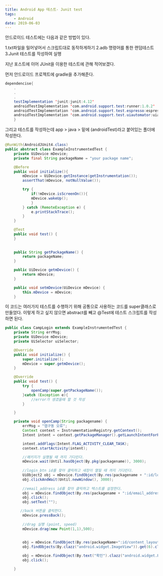 ```yaml
---
title: Android App 테스트- Junit test
tags: 
    - Android
date: 2019-06-03
---
```


안드로이드 테스트에는 다음과 같은 방법이 있다.

1.txt파일을 밀어넣어서 스크립트대로 동작하게하기
2.adb 명령어를 통한 랜덤테스트
3.Junit 테스트를 작성하여 실행

지난 포스트에 이어 JUnit을 이용한 테스트에 관해 적어보겠다.

먼저 안드로이드 프로젝트에 gradle을 추가해준다.

```java
dependencise{
    .
    .
    .
    testImplementation 'junit:junit:4.12'
    androidTestImplementation 'com.android.support.test:runner:1.0.2'
    androidTestImplementation 'com.android.support.test.espresso:espresso-core:3.0.2'
    androidTestImplementation 'com.android.support.test.uiautomator:uiautomator-v18:2.1.2'
    }
```
그리고 테스트를 작성하는데 app > java > 밑에 (androidTest)라고 붙어있는 폴더에 작성한다.

```java
@RunWith(AndroidJUnit4.class)
public abstract class ExampleInstrumentedTest {
    private UiDevice mDevice;
    private final String packageName = "your package name";

    @Before
    public void initialize(){
        mDevice = UiDevice.getInstance(getInstrumentation());
        assertThat(mDevice, notNullValue());

        try {
            if(!mDevice.isScreenOn()){
            mDevice.wakeUp();
            }
        } catch (RemoteException e) {
            e.printStackTrace();
        }
    }

    @Test
    public void test() {
    }
    
    
    public String getPackageName() {
        return packageName;
    }

    public UiDevice getmDevice() {
        return mDevice;
    }

    public void setmDevice(UiDevice mDevice) {
        this.mDevice = mDevice;
    }
```

이 코드는 여러가지 테스트를 수행하기 위해 공통으로 사용하는 코드를 super클래스로 만들었다.
이렇게 하고 싶지 않으면 abstract를 빼고 @Test에 테스트 스크립트를 작성하면 된다.

```java
public class CampLogin extends ExampleInstrumentedTest {
    private String errMsg;
    private UiDevice mDevice;
    private UiSelector uiSelector;

    @Override
    public void initialize() {
        super.initialize();
        mDevice = super.getmDevice();
    }

    @Override
    public void test() {
        try {
            openCamp(super.getPackageName());
        }catch (Exception e){
            //error가 생겼을때 할 것 작성
        }

    }

    private void openCamp(String packagename) {
        errMsg = "앱구동 오류";
        Context context = InstrumentationRegistry.getContext();
        Intent intent = context.getPackageManager().getLaunchIntentForPackage(packagename);

        intent.addFlags(Intent.FLAG_ACTIVITY_CLEAR_TASK);
        context.startActivity(intent);

        //패키지가 실행될 때 까지 기다린다.
        mDevice.wait(Until.hasObject(By.pkg(packagename)), 3000);
        
        //login_btn id를 찾아 클릭하고 새창이 열릴 때 까지 기다린다.
        UiObject2 obj = mDevice.findObject(By.res(packagename + ":id/login_btn"));
        obj.clickAndWait(Until.newWindow(), 3000);
        
        //email_address id를 찾아 클릭하고 텍스트를 설정한다.
        obj = mDevice.findObject(By.res(packagename + ":id/email_address"));
        obj.click();
        obj.setText("");

       //back 버튼을 클릭한다.
        mDevice.pressBack();
        
        //drag 실행 (point, speed)
        mDevice.drag(new Point(1,1),500);
        
       
        obj = mDevice.findObject(By.res(packageName+":id/content_layout"));
        obj.findObjects(By.clazz("android.widget.ImageView")).get(6).click();

        obj = mDevice.findObject(By.text("확인").clazz("android.widget.Button"));
        obj.click();

    }

```
